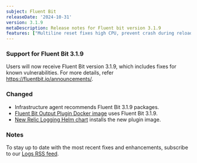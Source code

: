```yaml
---
subject: Fluent Bit 
releaseDate: '2024-10-31'
version: 3.1.9
metaDescription: Release notes for Fluent bit version 3.1.9
features: ["Multiline reset fixes high CPU, prevent crash during reload, improved error messaging, YAML memory fixes, ctraces upgraded, Calyptia_Fleet input and Elasticsearch input fixes, Multiline filter enhancement, and Calyptia output updates for Windows and agent registration."]
---
```


### Support for Fluent Bit 3.1.9

Users will now receive Fluent Bit version 3.1.9, which includes fixes for known vulnerabilities. For more details, refer  https://fluentbit.io/announcements/.

### Changed

* Infrastructure agent recommends Fluent Bit 3.1.9 packages.
* [Fluent Bit Output Plugin Docker image](https://hub.docker.com/r/newrelic/newrelic-fluentbit-output) uses Fluent Bit 3.1.9.
* [New Relic Logging Helm chart](https://github.com/newrelic/helm-charts/tree/master/charts/newrelic-logging) installs the new plugin image.

### Notes

To stay up to date with the most recent fixes and enhancements, subscribe to our [Logs RSS feed](/docs/release-notes/logs-release-notes/).